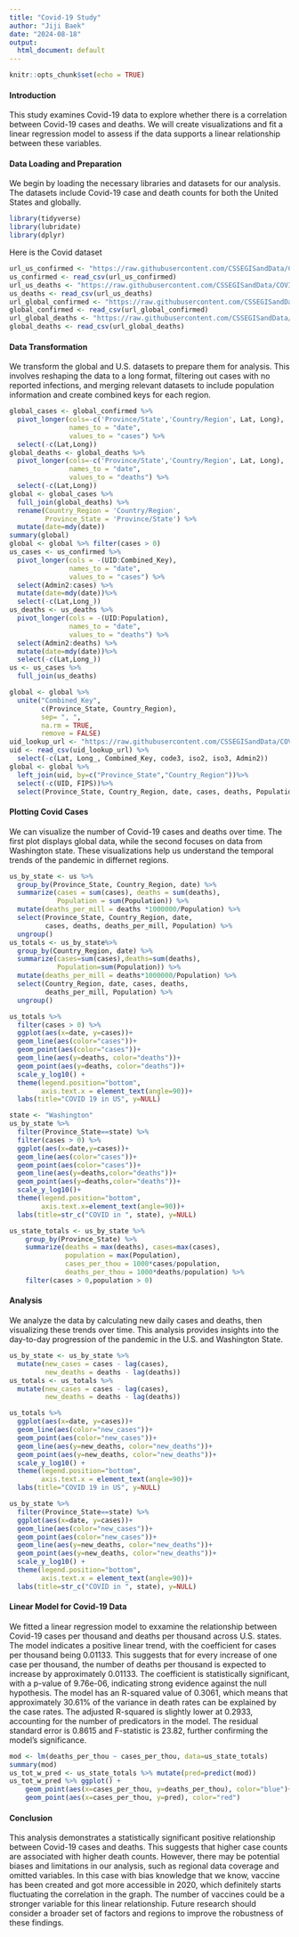 ```yaml
---
title: "Covid-19 Study"
author: "Jiji Baek"
date: "2024-08-18"
output:
  html_document: default
---
```

  
  
```r
knitr::opts_chunk$set(echo = TRUE)
```
#### Introduction
This study examines Covid-19 data to explore whether there is a correlation between Covid-19 cases and deaths. We will create visualizations and fit a linear regression model to assess if the data supports a linear relationship between these variables.


#### Data Loading and Preparation
We begin by loading the necessary libraries and datasets for our analysis. The datasets include Covid-19 case and death counts for both the United States and globally.

```r
library(tidyverse)
library(lubridate)
library(dplyr)
```

Here is the Covid dataset
``` r
url_us_confirmed <- "https://raw.githubusercontent.com/CSSEGISandData/COVID-19/master/csse_covid_19_data/csse_covid_19_time_series/time_series_covid19_confirmed_US.csv"
us_confirmed <- read_csv(url_us_confirmed)
url_us_deaths <- "https://raw.githubusercontent.com/CSSEGISandData/COVID-19/master/csse_covid_19_data/csse_covid_19_time_series/time_series_covid19_deaths_US.csv"
us_deaths <- read_csv(url_us_deaths)
url_global_confirmed <- "https://raw.githubusercontent.com/CSSEGISandData/COVID-19/master/csse_covid_19_data/csse_covid_19_time_series/time_series_covid19_confirmed_global.csv"
global_confirmed <- read_csv(url_global_confirmed)
url_global_deaths <- "https://raw.githubusercontent.com/CSSEGISandData/COVID-19/master/csse_covid_19_data/csse_covid_19_time_series/time_series_covid19_deaths_global.csv"
global_deaths <- read_csv(url_global_deaths)

```

#### Data Transformation
We transform the global and U.S. datasets to prepare them for analysis. This involves reshaping the data to a long format, filtering out cases with no reported infections, and merging relevant datasets to include population information and create combined keys for each region.

```r
global_cases <- global_confirmed %>%
  pivot_longer(cols=-c('Province/State','Country/Region', Lat, Long),
               names_to = "date",
               values_to = "cases") %>%
  select(-c(Lat,Long))
global_deaths <- global_deaths %>%
  pivot_longer(cols=-c('Province/State','Country/Region', Lat, Long),
               names_to = "date",
               values_to = "deaths") %>%
  select(-c(Lat,Long))
global <- global_cases %>%
  full_join(global_deaths) %>%
  rename(Country_Region = 'Country/Region',
         Province_State = 'Province/State') %>%
  mutate(date=mdy(date))
summary(global)
global <- global %>% filter(cases > 0)
us_cases <- us_confirmed %>%
  pivot_longer(cols = -(UID:Combined_Key),
               names_to = "date",
               values_to = "cases") %>%
  select(Admin2:cases) %>%
  mutate(date=mdy(date))%>%
  select(-c(Lat,Long_))
us_deaths <- us_deaths %>%
  pivot_longer(cols = -(UID:Population),
               names_to = "date",
               values_to = "deaths") %>%
  select(Admin2:deaths) %>%
  mutate(date=mdy(date))%>%
  select(-c(Lat,Long_))
us <- us_cases %>%
  full_join(us_deaths)

global <- global %>%
  unite("Combined_Key",
        c(Province_State, Country_Region),
        sep= ", ",
        na.rm = TRUE,
        remove = FALSE)
uid_lookup_url <- "https://raw.githubusercontent.com/CSSEGISandData/COVID-19/master/csse_covid_19_data/UID_ISO_FIPS_LookUp_Table.csv"
uid <- read_csv(uid_lookup_url) %>%
  select(-c(Lat, Long_, Combined_Key, code3, iso2, iso3, Admin2))
global <- global %>%
  left_join(uid, by=c("Province_State","Country_Region"))%>%
  select(-c(UID, FIPS))%>%
  select(Province_State, Country_Region, date, cases, deaths, Population, Combined_Key)

```


#### Plotting Covid Cases
We can visualize the number of Covid-19 cases and deaths over time. The first plot displays global data, while the second focuses on data from Washington state. These visualizations help us understand the temporal trends of the pandemic in differnet regions.

```r
us_by_state <- us %>%
  group_by(Province_State, Country_Region, date) %>%
  summarize(cases = sum(cases), deaths = sum(deaths),
            Population = sum(Population)) %>%
  mutate(deaths_per_mill = deaths *1000000/Population) %>%
  select(Province_State, Country_Region, date,
         cases, deaths, deaths_per_mill, Population) %>%
  ungroup()
us_totals <- us_by_state%>%
  group_by(Country_Region, date) %>%
  summarize(cases=sum(cases),deaths=sum(deaths),
            Population=sum(Population)) %>%
  mutate(deaths_per_mill = deaths*1000000/Population) %>%
  select(Country_Region, date, cases, deaths,
         deaths_per_mill, Population) %>%
  ungroup()

us_totals %>%
  filter(cases > 0) %>%
  ggplot(aes(x=date, y=cases))+
  geom_line(aes(color="cases"))+
  geom_point(aes(color="cases"))+
  geom_line(aes(y=deaths, color="deaths"))+
  geom_point(aes(y=deaths, color="deaths"))+
  scale_y_log10() +
  theme(legend.position="bottom",
        axis.text.x = element_text(angle=90))+
  labs(title="COVID 19 in US", y=NULL)

state <- "Washington"
us_by_state %>%
  filter(Province_State==state) %>%
  filter(cases > 0) %>%
  ggplot(aes(x=date,y=cases))+
  geom_line(aes(color="cases"))+
  geom_point(aes(color="cases"))+
  geom_line(aes(y=deaths,color="deaths"))+
  geom_point(aes(y=deaths,color="deaths"))+
  scale_y_log10()+
  theme(legend.position="bottom",
        axis.text.x=element_text(angle=90))+
  labs(title=str_c("COVID in ", state), y=NULL)

us_state_totals <- us_by_state %>%
    group_by(Province_State) %>%
    summarize(deaths = max(deaths), cases=max(cases),
              population = max(Population),
              cases_per_thou = 1000*cases/population,
              deaths_per_thou = 1000*deaths/population) %>%
    filter(cases > 0,population > 0)

```


#### Analysis
We analyze the data by calculating new daily cases and deaths, then visualizing these trends over time. This analysis provides insights into the day-to-day progression of the pandemic in the U.S. and Washington State.

```r
us_by_state <- us_by_state %>%
  mutate(new_cases = cases - lag(cases),
         new_deaths = deaths - lag(deaths))
us_totals <- us_totals %>%
  mutate(new_cases = cases - lag(cases),
         new_deaths = deaths - lag(deaths))

us_totals %>%
  ggplot(aes(x=date, y=cases))+
  geom_line(aes(color="new_cases"))+
  geom_point(aes(color="new_cases"))+
  geom_line(aes(y=new_deaths, color="new_deaths"))+
  geom_point(aes(y=new_deaths, color="new_deaths"))+
  scale_y_log10() +
  theme(legend.position="bottom",
        axis.text.x = element_text(angle=90))+
  labs(title="COVID 19 in US", y=NULL)

us_by_state %>%
  filter(Province_State==state) %>%
  ggplot(aes(x=date, y=cases))+
  geom_line(aes(color="new_cases"))+
  geom_point(aes(color="new_cases"))+
  geom_line(aes(y=new_deaths, color="new_deaths"))+
  geom_point(aes(y=new_deaths, color="new_deaths"))+
  scale_y_log10() +
  theme(legend.position="bottom",
        axis.text.x = element_text(angle=90))+
  labs(title=str_c("COVID in ", state), y=NULL)

```

#### Linear Model for Covid-19 Data
We fitted a linear regression model to exxamine the relationship between Covid-19 cases per thousand and deaths per thousand across U.S. states. The model indicates a positive linear trend, with the coefficient for cases per thousand being 0.01133. This suggests that for every increase of one case per thousand, the number of deaths per thousand is expected to increase by approximately 0.01133. The coefficient is statistically significant, with a p-value of 9.76e-06, indicating strong evidence against the null hypothesis.
The model has an R-squared value of 0.3061, which means that approximately 30.61% of the variance in death rates can be explained by the case rates. The adjusted R-squared is slightly lower at 0.2933, accounting for the number of predicators in the model. The residual standard error is 0.8615 and F-statistic is 23.82, further confirming the model's significance.

```r
mod <- lm(deaths_per_thou ~ cases_per_thou, data=us_state_totals)
summary(mod)
us_tot_w_pred <- us_state_totals %>% mutate(pred=predict(mod))
us_tot_w_pred %>% ggplot() +
    geom_point(aes(x=cases_per_thou, y=deaths_per_thou), color="blue")+
    geom_point(aes(x=cases_per_thou, y=pred), color="red")
```



#### Conclusion
This analysis demonstrates a statistically significant positive relationship between Covid-19 cases and deaths. This suggests that higher case counts are associated with higher death counts. However, there may be potential biases and limitations in our analysis, such as regional data coverage and omitted variables. In this case with bias knowledge that we know, vaccine has been created and got more accessible in 2020, which definitely starts fluctuating the correlation in the graph. The number of vaccines could be a stronger variable for this linear relationship. Future research should consider a broader set of factors and regions to improve the robustness of these findings.
